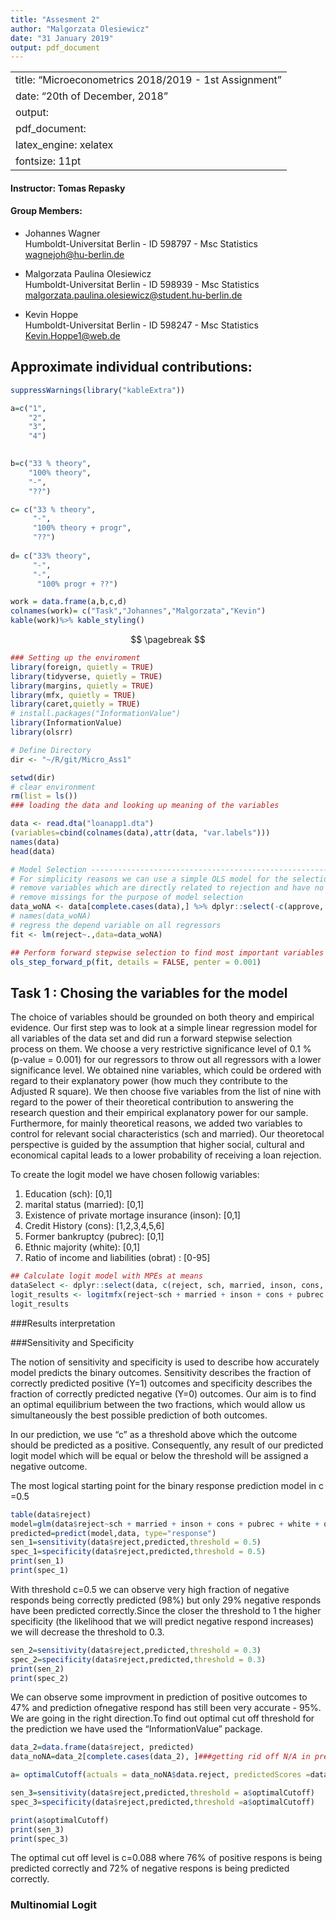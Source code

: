 ---
title: "Assesment 2"
author: "Malgorzata Olesiewicz"
date: "31 January 2019"
output: pdf_document
---
---
title: "Microeconometrics 2018/2019 - 1st Assignment"
date: "20th of December, 2018"
output: 
  pdf_document:
    latex_engine: xelatex
fontsize: 11pt
---

#### Instructor: Tomas Repasky
#### Group Members: 
- Johannes Wagner  
Humboldt-Universitat Berlin - ID 598797 - Msc Statistics  
<wagnejoh@hu-berlin.de>
- Malgorzata Paulina Olesiewicz  
Humboldt-Universitat Berlin - ID 598939 - Msc Statistics  
<malgorzata.paulina.olesiewicz@student.hu-berlin.de>

- Kevin Hoppe  
Humboldt-Universitat Berlin - ID 598247 -  Msc Statistics  
<Kevin.Hoppe1@web.de>  

## Approximate individual contributions: 
```{r, echo = FALSE}
suppressWarnings(library("kableExtra"))

a=c("1",
    "2",
    "3",
    "4") 
   

b=c("33 % theory",
    "100% theory",
    "-",
    "??") 

c= c("33 % theory", 
     "-",
     "100% theory + progr",
     "??") 
 
d= c("33% theory", 
     "-",
     "-",
      "100% progr + ??")

work = data.frame(a,b,c,d)
colnames(work)= c("Task","Johannes","Malgorzata","Kevin")
kable(work)%>% kable_styling() 
```


$$
\pagebreak
$$


```{r setup, include=FALSE}
### Setting up the enviroment
library(foreign, quietly = TRUE)
library(tidyverse, quietly = TRUE)
library(margins, quietly = TRUE)
library(mfx, quietly = TRUE)
library(caret,quietly = TRUE)
# install.packages("InformationValue")
library(InformationValue)
library(olsrr)
```

```{r, echo=FALSE}
# Define Directory
dir <- "~/R/git/Micro_Ass1"

setwd(dir)
# clear environment
rm(list = ls())
### loading the data and looking up meaning of the variables

data <- read.dta("loanapp1.dta")
(variables=cbind(colnames(data),attr(data, "var.labels")))
names(data)
head(data)

# Model Selection ---------------------------------------------------------
# For simplicity reasons we can use a simple OLS model for the selection process
# remove variables which are directly related to rejection and have no social explanatory power: unver
# remove missings for the purpose of model selection
data_woNA <- data[complete.cases(data),] %>% dplyr::select(-c(approve, action, unver))
# names(data_woNA)
# regress the depend variable on all regressors
fit <- lm(reject~.,data=data_woNA)

## Perform forward stepwise selection to find most important variables
ols_step_forward_p(fit, details = FALSE, penter = 0.001)
```

## Task 1 : Chosing the variables for the model

The choice of variables should be grounded on both theory and empirical evidence. Our first step was to look at a simple linear regression model for all variables of the data set and did run a forward stepwise selection process on them. We choose a very restrictive significance level of 0.1 % (p-value = 0.001) for our regressors to throw out all regressors with a lower significance level. We obtained nine variables, which could be ordered with regard to their explanatory power (how much they contribute to the Adjusted R square). We then choose five variables from the list of nine with regard to the power of their theoretical contribution to answering the research question and their empirical explanatory power for our sample. Furthermore, for mainly theoretical reasons, we added two variables to control for relevant social characteristics (sch and married). Our theoretocal perspective is guided by the assumption that higher social, cultural and economical capital leads to a lower probability of receiving a loan rejection.

To create the logit model we have chosen followig variables: 

1. Education (sch): [0,1]
2. marital status (married): [0,1]
3. Existence of private mortage insurance (inson): [0,1]
4. Credit History (cons): [1,2,3,4,5,6]
5. Former bankruptcy (pubrec): [0,1]
6. Ethnic majority (white): [0,1]
7. Ratio of income and liabilities (obrat) : [0-95]

```{r, , echo=FALSE}
## Calculate logit model with MPEs at means
dataSelect <- dplyr::select(data, c(reject, sch, married, inson, cons, pubrec, white, obrat))
logit_results <- logitmfx(reject~sch + married + inson + cons + pubrec + white + obrat, data = dataSelect, atmean=TRUE)
logit_results
```


###Results interpretation


###Sensitivity and Specificity

The notion of sensitivity and specificity is used to describe how accurately model predicts the binary outcomes. Sensitivity describes the fraction of correctly predicted positive (Y=1) outcomes and specificity describes the fraction of correctly predicted negative (Y=0) outcomes. Our aim is to find an optimal equilibrium between the two fractions, which would allow us simultaneously the best possible prediction of both outcomes.    

In our prediction, we use "c" as a threshold above which the outcome should be predicted as a positive. Consequently, any result of our predicted logit model which will be equal or below the threshold will be assigned a negative outcome. 

The most logical starting point for the binary response prediction model in c =0.5 

```{r}
table(data$reject)
model=glm(data$reject~sch + married + inson + cons + pubrec + white + obrat, data = dataSelect, family = "binomial"(link="logit"))
predicted=predict(model,data, type="response")
sen_1=sensitivity(data$reject,predicted,threshold = 0.5)
spec_1=specificity(data$reject,predicted,threshold = 0.5)
print(sen_1) 
print(spec_1)
```

With threshold c=0.5 we can observe very high fraction of negative responds being correctly predicted (98%) but only 29% negative responds have been predicted correctly.Since the closer the threshold to 1 the higher specificity (the likelihood that we will predict negative respond increases) we will decrease the threshold to 0.3. 
```{r}
sen_2=sensitivity(data$reject,predicted,threshold = 0.3)
spec_2=specificity(data$reject,predicted,threshold = 0.3)
print(sen_2) 
print(spec_2)
```
We can observe some improvment in prediction of positive outcomes to 47% and prediction ofnegative respond has still been very accurate - 95%. We are going in the right direction.To find out optimal cut off threshold for the prediction we have used the "InformationValue" package.

```{r}
data_2=data.frame(data$reject, predicted)
data_noNA=data_2[complete.cases(data_2), ]###getting rid off N/A in prediction 

a= optimalCutoff(actuals = data_noNA$data.reject, predictedScores =data_noNA$predicted,optimiseFor="Both",  returnDiagnostics=TRUE)

sen_3=sensitivity(data$reject,predicted,threshold = a$optimalCutoff)
spec_3=specificity(data$reject,predicted,threshold =a$optimalCutoff)

print(a$optimalCutoff)
print(sen_3)
print(spec_3)
```

The optimal cut off level is c=0.088 where 76% of positive respons is being predicted correctly and 72% of negative respons is being predicted correctly. 

### Multinomial Logit
